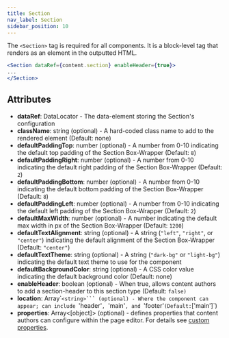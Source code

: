 ```yaml
---
title: Section
nav_label: Section
sidebar_position: 10
---
```


The `<Section>` tag is required for all components. It is a block-level tag that renders as an element in the outputted HTML.

```jsx
<Section dataRef={content.section} enableHeader={true}>
...
</Section>
```

## Attributes

* **dataRef**: DataLocator - The data-element storing the Section's configuration
* **className**: string (optional) - A hard-coded class name to add to the rendered element (Default: none)
* **defaultPaddingTop**: number (optional) - A number from 0-10 indicating the default top padding of the Section Box-Wrapper (Default: `8`)
* **defaultPaddingRight**: number (optional) - A number from 0-10 indicating the default right padding of the Section Box-Wrapper (Default: `2`)
* **defaultPaddingBottom**: number (optional) - A number from 0-10 indicating the default bottom padding of the Section Box-Wrapper (Default: `8`)
* **defaultPaddingLeft**: number (optional) - A number from 0-10 indicating the default left padding of the Section Box-Wrapper (Default: `2`)
* **defaultMaxWidth**: number (optional) - A number indicating the default max width in px of the Section Box-Wrapper (Default: `1200`)
* **defaultTextAlignment**: string (optional) - A string (`"left"`, `"right"`, or `"center"`) indicating the default alignment of the Section Box-Wrapper (Default: `"center"`)
* **defaultTextTheme**: string (optional) - A string (`"dark-bg"` or `"light-bg"`) indicating the default text theme to use for the component
* **defaultBackgroundColor**: string (optional) - A CSS color value indicating the default background color (Default: none)
* **enableHeader**: boolean (optional) - When true, allows content authors to add a section-header to this section type (Default: `false)`
* **location**: Array\``<string>``` (optional) - Where the component can appear; can include `'header'`, `'main'`, and `'footer'` (Default: `['main']`)
* **properties**: Array<\[object]> (optional) - defines properties that content authors can configure within the page editor. For details see [custom properties](/docs/studio/developers/features/properties).
